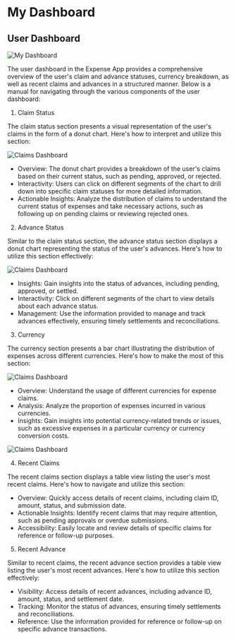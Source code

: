
# My Dashboard

## User Dashboard

![My Dashboard](../image/mydashboard.png)

                        
The user dashboard in the Expense App provides a comprehensive overview of the user's claim and advance statuses, currency breakdown, as well as recent claims and advances in a structured manner. Below is a manual for navigating through the various components of the user dashboard:

1. Claim Status 

The claim status section presents a visual representation of the user's claims in the form of a donut chart. Here's how to interpret and utilize this section:

![Claims Dashboard](../image/claimstatus.png)


- Overview: The donut chart provides a breakdown of the user's claims based on their current status, such as pending, approved, or rejected.
- Interactivity: Users can click on different segments of the chart to drill down into specific claim statuses for more detailed information.
- Actionable Insights: Analyze the distribution of claims to understand the current status of expenses and take necessary actions, such as following up on pending claims or reviewing rejected ones.

2. Advance Status 

Similar to the claim status section, the advance status section displays a donut chart representing the status of the user's advances. Here's how to utilize this section effectively:

![Claims Dashboard](../image/advancestatus.png)

- Insights: Gain insights into the status of advances, including pending, approved, or settled.
- Interactivity: Click on different segments of the chart to view details about each advance status.
- Management: Use the information provided to manage and track advances effectively, ensuring timely settlements and reconciliations.

3. Currency 

The currency section presents a bar chart illustrating the distribution of expenses across different currencies. Here's how to make the most of this section:

![Claims Dashboard](../image/cureenci.png)

- Overview: Understand the usage of different currencies for expense claims.
- Analysis: Analyze the proportion of expenses incurred in various currencies.
- Insights: Gain insights into potential currency-related trends or issues, such as excessive expenses in a particular currency or currency conversion costs.

![Claims Dashboard](../image/recentClaimandAdvance.png)


4. Recent Claims 

The recent claims section displays a table view listing the user's most recent claims. Here's how to navigate and utilize this section:

- Overview: Quickly access details of recent claims, including claim ID, amount, status, and submission date.
- Actionable Insights: Identify recent claims that may require attention, such as pending approvals or overdue submissions.
- Accessibility: Easily locate and review details of specific claims for reference or follow-up purposes.

5. Recent Advance 

Similar to recent claims, the recent advance section provides a table view listing the user's most recent advances. Here's how to utilize this section effectively:

- Visibility: Access details of recent advances, including advance ID, amount, status, and settlement date.
- Tracking: Monitor the status of advances, ensuring timely settlements and reconciliations.
- Reference: Use the information provided for reference or follow-up on specific advance transactions.





